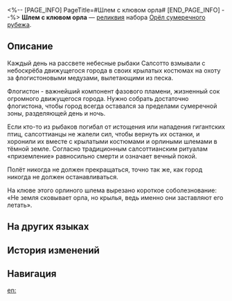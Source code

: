 <%-- [PAGE_INFO]
PageTitle=#Шлем с клювом орла#
[END_PAGE_INFO] --%>
{{Реликвия Инфобокс
|id          = 61101
|Изображение = Предмет Шлем с клювом орла.png
|Набор       = Орёл сумеречного рубежа
|Предмет     = Голова
|Упоминания  = 
}}
{{Описание|Гидрошлем, используемый в высокоскоростных полётах, по форме напоминает клюв небесного орла.}}
'''Шлем с клювом орла''' — [[реликвия]] набора [[Орёл сумеречного рубежа]].

==Описание==
Каждый день на рассвете небесные рыбаки Салсотто взмывали с небоскрёба движущегося города в своих крылатых костюмах на охоту за флогистоновыми медузами, вылетающими из песка.

Флогистон - важнейший компонент фазового пламени, жизненный сок огромного движущегося города. Нужно собрать достаточно флогистона, чтобы город всегда оставался за пределами сумеречной зоны, разделяющей день и ночь.

Если кто-то из рыбаков погибал от истощения или нападения гигантских птиц, салсоттианцы не жалели сил, чтобы вернуть их останки, и хоронили их вместе с крылатыми костюмами и орлиными шлемами в тёмной земле. Согласно традиционным салсоттианским ритуалам «приземление» равносильно смерти и означает вечный покой.

Полёт никогда не должен прекращаться, точно так же, как город никогда не должен останавливаться.

На клюве этого орлиного шлема вырезано короткое соболезнование: «Не земля сковывает орла, но крылья, ведь именно они заставляют его летать».

==На других языках==
{{На других языках
|en   = Eagle's Beaked Helmet
|zhs  = 翔鹰的长喙头盔
|zht  = 翔鷹的長喙頭盔
|ja   = {{Rubi|空飛|そらと}}ぶ{{Rubi|鷹|たか}}の{{Rubi|長嘴|ちょうし}}ヘルメット
|ko   = 매의 부리 헬멧
|es   = Casco en forma de pico del águila
|fr   = Casque à bec d'aigle
|ru   = Шлем с клювом орла
|th   = Eagle's Beaked Helmet
|vi   = Mũ Sắt Mỏ Ưng
|de   = Schnabelhelm des Adlers
|id   = Eagle's Beaked Helmet
|pt   = Capacete de Bico de Águia
}}

==История изменений==
{{История изменений|3.5}}

==Навигация==
{{Набор Реликвий Навбокс|Орёл сумеречного рубежа}}

[[en:]]